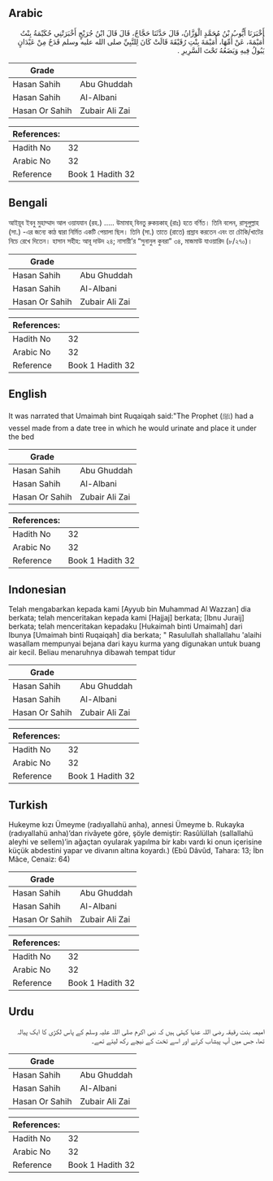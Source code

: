 ## Arabic


<div dir="rtl" lang="ar" style={{fontSize:'larger',backgroundColor:'#f8f9fa',padding:20}}>
أَخْبَرَنَا أَيُّوبُ بْنُ مُحَمَّدٍ الْوَزَّانُ، قَالَ حَدَّثَنَا حَجَّاجٌ، قَالَ قَالَ ابْنُ جُرَيْجٍ أَخْبَرَتْنِي حُكَيْمَةُ بِنْتُ أُمَيْمَةَ، عَنْ أُمِّهَا، أُمَيْمَةَ بِنْتِ رُقَيْقَةَ قَالَتْ كَانَ لِلنَّبِيِّ صلى الله عليه وسلم قَدَحٌ مِنْ عَيْدَانٍ يَبُولُ فِيهِ وَيَضَعُهُ تَحْتَ السَّرِيرِ ‏.‏
</div>
<div style={{backgroundColor:'#f8f9fa',padding:20, marginBottom: 10}}><table> <thead> <tr> <th>Grade</th> <th></th> </tr> </thead> <tbody> <tr><td>Hasan Sahih</td><td>Abu Ghuddah</td></tr><tr><td>Hasan Sahih</td><td>Al-Albani</td></tr><tr><td>Hasan Or Sahih</td><td>Zubair Ali Zai</td></tr></tbody></table><table> <thead> <tr> <th>References:</th> <th></th> </tr> </thead> <tbody><tr><td>Hadith No</td><td>32</td></tr><tr><td>Arabic No</td><td>32</td></tr><tr><td>Reference</td><td>Book 1 Hadith 32</td></tr></tbody></table></div>

## Bengali


<div dir="ltr" lang="bn" style={{fontSize:'larger',backgroundColor:'#f8f9fa',padding:20}}>
আইয়ূব ইবনু মুহাম্মাদ আল ওয়াযযান (রহ.) ..... উমামাহ্ বিনতু রুকয়কাহ্ (রাঃ) হতে বর্ণিত। তিনি বলেন, রাসূলুল্লাহ (সা.) -এর জন্যে কাঠ দ্বারা নির্মিত একটি পেয়ালা ছিল। তিনি (সা.) তাতে (রাতে) প্রস্রাব করতেন এবং তা চৌকি/খাটের নিচে রেখে দিতেন। হাসান সহীহ: আবূ দাউদ ২৪; নাসায়ী’র “সুনানুল কুবরা” ৩৪, মাজমাউ যাওয়ারিদ (৮/২৭০)।
</div>
<div style={{backgroundColor:'#f8f9fa',padding:20, marginBottom: 10}}><table> <thead> <tr> <th>Grade</th> <th></th> </tr> </thead> <tbody> <tr><td>Hasan Sahih</td><td>Abu Ghuddah</td></tr><tr><td>Hasan Sahih</td><td>Al-Albani</td></tr><tr><td>Hasan Or Sahih</td><td>Zubair Ali Zai</td></tr></tbody></table><table> <thead> <tr> <th>References:</th> <th></th> </tr> </thead> <tbody><tr><td>Hadith No</td><td>32</td></tr><tr><td>Arabic No</td><td>32</td></tr><tr><td>Reference</td><td>Book 1 Hadith 32</td></tr></tbody></table></div>

## English


<div dir="ltr" lang="en" style={{fontSize:'larger',backgroundColor:'#f8f9fa',padding:20}}>
It was narrated that Umaimah bint Ruqaiqah said:"The Prophet (ﷺ) had a vessel made from a date tree in which he would urinate and place it under the bed
</div>
<div style={{backgroundColor:'#f8f9fa',padding:20, marginBottom: 10}}><table> <thead> <tr> <th>Grade</th> <th></th> </tr> </thead> <tbody> <tr><td>Hasan Sahih</td><td>Abu Ghuddah</td></tr><tr><td>Hasan Sahih</td><td>Al-Albani</td></tr><tr><td>Hasan Or Sahih</td><td>Zubair Ali Zai</td></tr></tbody></table><table> <thead> <tr> <th>References:</th> <th></th> </tr> </thead> <tbody><tr><td>Hadith No</td><td>32</td></tr><tr><td>Arabic No</td><td>32</td></tr><tr><td>Reference</td><td>Book 1 Hadith 32</td></tr></tbody></table></div>

## Indonesian


<div dir="ltr" lang="id" style={{fontSize:'larger',backgroundColor:'#f8f9fa',padding:20}}>
Telah mengabarkan kepada kami [Ayyub bin Muhammad Al Wazzan] dia berkata; telah menceritakan kepada kami [Hajjaj] berkata; [Ibnu Juraij] berkata; telah menceritakan kepadaku [Hukaimah binti Umaimah] dari Ibunya [Umaimah binti Ruqaiqah] dia berkata; " Rasulullah shallallahu 'alaihi wasallam mempunyai bejana dari kayu kurma yang digunakan untuk buang air kecil. Beliau menaruhnya dibawah tempat tidur
</div>
<div style={{backgroundColor:'#f8f9fa',padding:20, marginBottom: 10}}><table> <thead> <tr> <th>Grade</th> <th></th> </tr> </thead> <tbody> <tr><td>Hasan Sahih</td><td>Abu Ghuddah</td></tr><tr><td>Hasan Sahih</td><td>Al-Albani</td></tr><tr><td>Hasan Or Sahih</td><td>Zubair Ali Zai</td></tr></tbody></table><table> <thead> <tr> <th>References:</th> <th></th> </tr> </thead> <tbody><tr><td>Hadith No</td><td>32</td></tr><tr><td>Arabic No</td><td>32</td></tr><tr><td>Reference</td><td>Book 1 Hadith 32</td></tr></tbody></table></div>

## Turkish


<div dir="ltr" lang="tr" style={{fontSize:'larger',backgroundColor:'#f8f9fa',padding:20}}>
Hukeyme kızı Ümeyme (radıyallahü anha), annesi Ümeyme b. Rukayka (radıyallahü anha)’dan rivâyete göre, şöyle demiştir: Rasûlüllah (sallallahü aleyhi ve sellem)’in ağaçtan oyularak yapılma bir kabı vardı ki onun içerisine küçük abdestini yapar ve divanın altına koyardı.) (Ebû Dâvûd, Tahara: 13; İbn Mâce, Cenaiz: 64)
</div>
<div style={{backgroundColor:'#f8f9fa',padding:20, marginBottom: 10}}><table> <thead> <tr> <th>Grade</th> <th></th> </tr> </thead> <tbody> <tr><td>Hasan Sahih</td><td>Abu Ghuddah</td></tr><tr><td>Hasan Sahih</td><td>Al-Albani</td></tr><tr><td>Hasan Or Sahih</td><td>Zubair Ali Zai</td></tr></tbody></table><table> <thead> <tr> <th>References:</th> <th></th> </tr> </thead> <tbody><tr><td>Hadith No</td><td>32</td></tr><tr><td>Arabic No</td><td>32</td></tr><tr><td>Reference</td><td>Book 1 Hadith 32</td></tr></tbody></table></div>

## Urdu


<div dir="rtl" lang="ur" style={{fontSize:'larger',backgroundColor:'#f8f9fa',padding:20}}>
امیمہ بنت رقیقہ رضی اللہ عنہا کہتی ہیں کہ نبی اکرم صلی اللہ علیہ وسلم کے پاس لکڑی کا ایک پیالہ تھا، جس میں آپ پیشاب کرتے اور اسے تخت کے نیچے رکھ لیتے تھے۔
</div>
<div style={{backgroundColor:'#f8f9fa',padding:20, marginBottom: 10}}><table> <thead> <tr> <th>Grade</th> <th></th> </tr> </thead> <tbody> <tr><td>Hasan Sahih</td><td>Abu Ghuddah</td></tr><tr><td>Hasan Sahih</td><td>Al-Albani</td></tr><tr><td>Hasan Or Sahih</td><td>Zubair Ali Zai</td></tr></tbody></table><table> <thead> <tr> <th>References:</th> <th></th> </tr> </thead> <tbody><tr><td>Hadith No</td><td>32</td></tr><tr><td>Arabic No</td><td>32</td></tr><tr><td>Reference</td><td>Book 1 Hadith 32</td></tr></tbody></table></div>
